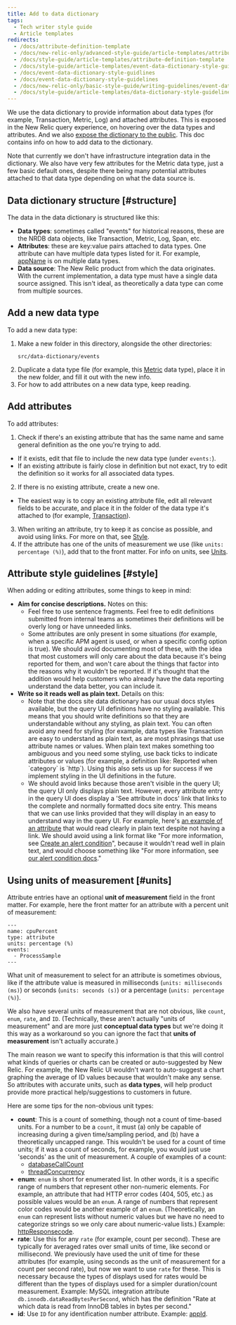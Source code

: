 ```yaml
---
title: Add to data dictionary
tags:
  - Tech writer style guide
  - Article templates
redirects:
  - /docs/attribute-definition-template
  - /docs/new-relic-only/advanced-style-guide/article-templates/attribute-definition-template
  - /docs/style-guide/article-templates/attribute-definition-template 
  - /docs/style-guide/article-templates/event-data-dictionary-style-guidelines 
  - /docs/event-data-dictionary-style-guidlines
  - /docs/event-data-dictionary-style-guidelines
  - /docs/new-relic-only/basic-style-guide/writing-guidelines/event-data-dictionary-style-guidelines
  - /docs/style-guide/article-templates/data-dictionary-style-guidelines
---
```


We use the data dictionary to provide information about data types (for example, Transaction, Metric, Log) and attached attributes. This is exposed in the New Relic query experience, on hovering over the data types and attributes. And we also [expose the dictionary to the public](/attribute-dictionary). This doc contains info on how to add data to the dictionary.

Note that currently we don't have infrastructure integration data in the dictionary. We also have very few attributes for the Metric data type, just a few basic default ones, despite there being many potential attributes attached to that data type depending on what the data source is.

## Data dictionary structure [#structure]

The data in the data dictionary is structured like this:

* **Data types**: sometimes called "events" for historical reasons, these are the NRDB data objects, like Transaction, Metric, Log, Span, etc.
* **Attributes**: these are key:value pairs attached to data types. One attribute can have multiple data types listed for it. For example, [appName](/attribute-dictionary/?event=BrowserTiming&attribute=appName) is on multiple data types.
* **Data source**: The New Relic product from which the data originates. With the current implementation, a data type must have a single data source assigned. This isn't ideal, as theoretically a data type can come from multiple sources.

## Add a new data type

To add a new data type:

1. Make a new folder in this directory, alongside the other directories:
   ```
   src/data-dictionary/events
   ```
2. Duplicate a data type file (for example, this [Metric](https://github.com/newrelic/docs-website/blob/develop/src/data-dictionary/events/Metric/Metric.event-definition.md) data type), place it in the new folder, and fill it out with the new info.
3. For how to add attributes on a new data type, keep reading.

## Add attributes

To add attributes:

1. Check if there's an existing attribute that has the same name and same general definition as the one you're trying to add.

* If it exists, edit that file to include the new data type (under `events:`).
* If an existing attribute is fairly close in definition but not exact, try to edit the definition so it works for all associated data types.

2. If there is no existing attribute, create a new one.

* The easiest way is to copy an existing attribute file, edit all relevant fields to be accurate, and place it in the folder of the data type it's attached to (for example, [Transaction](https://github.com/newrelic/docs-website/tree/develop/src/data-dictionary/events/Transaction)).

3. When writing an attribute, try to keep it as concise as possible, and avoid using links. For more on that, see [Style](#style).
4. If the attribute has one of the units of measurement we use (like `units: percentage (%)`), add that to the front matter. For info on units, see [Units](#units).

## Attribute style guidelines [#style]

When adding or editing attributes, some things to keep in mind:

* **Aim for concise descriptions.** Notes on this:
  * Feel free to use sentence fragments. Feel free to edit definitions submitted from internal teams as sometimes their definitions will be overly long or have unneeded links.
  * Some attributes are only present in some situations (for example, when a specific APM agent is used, or when a specific config option is true). We should avoid documenting most of these, with the idea that most customers will only care about the data because it's being reported for them, and won't care about the things that factor into the reasons why it wouldn't be reported. If it's thought that the addition would help customers who already have the data reporting understand the data better, you can include it.
* **Write so it reads well as plain text.** Details on this:
  * Note that the docs site data dictionary has our usual docs styles available, but the query UI definitions have no styling available. This means that you should write definitions so that they are understandable without any styling, as plain text. You can often avoid any need for styling (for example, data types like Transaction are easy to understand as plain text, as are most phrasings that use attribute names or values. When plain text makes something too ambiguous and you need some styling, use back ticks to indicate attributes or values (for example, a definition like: Reported when \`category\` is \`http\`). Using this also sets us up for success if we implement styling in the UI definitions in the future.
  * We should avoid links because those aren't visible in the query UI; the query UI only displays plain text. However, every attribute entry in the query UI does display a 'See attribute in docs' link that links to the complete and normally formatted docs site entry. This means that we can use links provided that they will display in an easy to understand way in the query UI. For example, here's [an example of an attribute](/attribute-dictionary/?event=AjaxRequest&attribute=timeToLoadEventStart) that would read clearly in plain text despite not having a link. We should avoid using a link format like "For more information, see [Create an alert condition](/docs/alerts-applied-intelligence/new-relic-alerts/alert-conditions/create-alert-conditions/)", because it wouldn't read well in plain text, and would choose something like "For more information, see [our alert condition docs](/docs/alerts-applied-intelligence/new-relic-alerts/alert-conditions/create-alert-conditions/)."

## Using units of measurement [#units]

Attribute entries have an optional **unit of measurement** field in the front matter. For example, here the front matter for an attribute with a percent unit of measurement:

```
---
name: cpuPercent
type: attribute
units: percentage (%)
events:
  - ProcessSample
---
```

What unit of measurement to select for an attribute is sometimes obvious, like if the attribute value is measured in milliseconds (`units: milliseconds (ms)`) or seconds (`units: seconds (s)`) or a percentage (`units: percentage (%)`).

We also have several units of measurement that are not obvious, like `count`, `enum`, `rate`, and `ID`. (Technically, these aren't actually "units of measurement" and are more just **conceptual data types** but we're doing it this way as a workaround so you can ignore the fact that **units of measurement** isn't actually accurate.)

The main reason we want to specify this information is that this will control what kinds of queries or charts can be created or auto-suggested by New Relic. For example, the New Relic UI wouldn't want to auto-suggest a chart graphing the average of ID values because that wouldn't make any sense. So attributes with accurate units, such as **data types**, will help product provide more practical help/suggestions to customers in future.

Here are some tips for the non-obvious unit types:

* **count**: This is a count of something, though not a count of time-based units. For a number to be a `count`, it must (a) only be capable of increasing during a given time/sampling period, and (b) have a theoretically uncapped range. This wouldn't be used for a count of time units; if it was a count of seconds, for example, you would just use 'seconds' as the unit of measurement. A couple of examples of a count:
  * [databaseCallCount](/attribute-dictionary/transaction/databasecallcount)
  * [threadConcurrency](/attribute-dictionary/transactionerror/threadconcurrency)
* **enum**: `enum` is short for enumerated list. In other words, it is a specific range of numbers that represent other non-numeric elements. For example, an attribute that had HTTP error codes (404, 505, etc.) as possible values would be an `enum`. A range of numbers that represent color codes would be another example of an `enum`. (Theoretically, an `enum` can represent lists without numeric values but we have no need to categorize strings so we only care about numeric-value lists.) Example: [httpResponsecode](/attribute-dictionary/transaction/httpresponsecode).
* **rate**: Use this for any `rate` (for example, count per second). These are typically for averaged rates over small units of time, like second or millisecond. We previously have used the unit of time for these attributes (for example, using seconds as the unit of measurement for a count per second rate), but now we want to use `rate` for these. This is necessary because the types of displays used for rates would be different than the types of displays used for a simpler duration/count measurement. Example: MySQL integration attribute `db.innodb.dataReadBytesPerSecond`, which has the definition "Rate at which data is read from InnoDB tables in bytes per second."
* **id**: Use `ID` for any identification number attribute. Example: [appId](/attribute-dictionary/transaction/appid).
